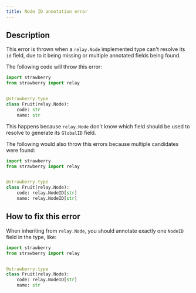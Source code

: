 ```yaml
---
title: Node ID annotation error
---
```



## Description

This error is thrown when a `relay.Node` implemented type can't resolve its `id`
field, due to it being missing or multiple annotated fields being found.

The following code will throw this error:

```python
import strawberry
from strawberry import relay


@strawberry.type
class Fruit(relay.Node):
    code: str
    name: str
```

This happens because `relay.Node` don't know which field should be used to
resolve to generate its `GlobalID` field.

The following would also throw this errors because multiple candidates were
found:

```python
import strawberry
from strawberry import relay


@strawberry.type
class Fruit(relay.Node):
    code: relay.NodeID[str]
    name: relay.NodeID[str]
```

## How to fix this error

When inheriting from `relay.Node`, you should annotate exactly one `NodeID`
field in the type, like:

```python
import strawberry
from strawberry import relay


@strawberry.type
class Fruit(relay.Node):
    code: relay.NodeID[str]
    name: str
```
